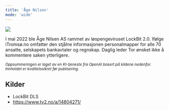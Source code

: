 ```yaml
---
title: 'Åge Nilsen'
mode: 'wide'
---
```


<Frame>
<img src="/images/age-nilsen.png" noZoom/>
</Frame>

I mai 2022 ble Åge Nilsen AS rammet av løspengeviruset LockBit 2.0. Ifølge iTromsø.no omfatter den stjålne informasjonen personalmapper for alle 70 ansatte, selskapets bankavtaler og regnskap. Daglig leder Tor ønsket ikke å kommentere saken ytterligere.

<sup><i>Oppsummeringen er laget av en KI-tjeneste fra OpenAI basert på kildene nedenfor. Innholdet er kvalitetssikret før publisering.</i></sup>

## Kilder
- LockBit DLS
- https://www.tv2.no/a/14804271/
